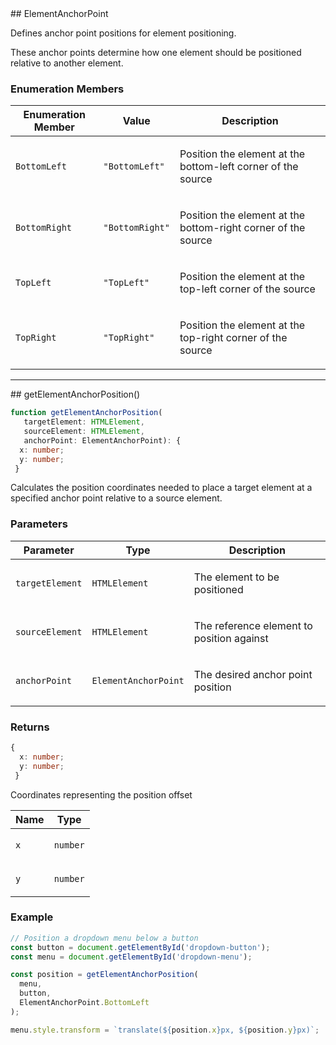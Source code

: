
[//]: # (Do not edit directly)
[//]: # (Generated by the Cocokits TypeDoc custom theme)



<Meta title='Utils/DOM'/>
<MdxPage breadcrumb='Utils' title='DOM' tocItems={tocItems} hideThemeSwitcher={true}>
<div>
</div><div id="selection_elementanchorpoint">
## ElementAnchorPoint

Defines anchor point positions for element positioning.

These anchor points determine how one element should be positioned
relative to another element.

### Enumeration Members

<div class="arg-type-table-wrapper">
<table class="arg-type-table arg-type-table--full-width">
<thead>
<tr>
<th>Enumeration Member</th>
<th>Value</th>
<th class="description-column">Description</th>
</tr>
</thead>
<tbody>
<tr>
<td>

`BottomLeft`

</td>
<td>

`"BottomLeft"`

</td>
<td>

Position the element at the bottom-left corner of the source

</td>
</tr>
<tr>
<td>

`BottomRight`

</td>
<td>

`"BottomRight"`

</td>
<td>

Position the element at the bottom-right corner of the source

</td>
</tr>
<tr>
<td>

`TopLeft`

</td>
<td>

`"TopLeft"`

</td>
<td>

Position the element at the top-left corner of the source

</td>
</tr>
<tr>
<td>

`TopRight`

</td>
<td>

`"TopRight"`

</td>
<td>

Position the element at the top-right corner of the source

</td>
</tr>
</tbody>
</table>
</div>

***

</div><div id="selection_getelementanchorposition">
## getElementAnchorPosition()

```ts
function getElementAnchorPosition(
   targetElement: HTMLElement, 
   sourceElement: HTMLElement, 
   anchorPoint: ElementAnchorPoint): {
  x: number;
  y: number;
 }
```

Calculates the position coordinates needed to place a target element
at a specified anchor point relative to a source element.

### Parameters

<div class="arg-type-table-wrapper">
<table class="arg-type-table arg-type-table--full-width">
<thead>
<tr>
<th>Parameter</th>
<th>Type</th>
<th class="description-column">Description</th>
</tr>
</thead>
<tbody>
<tr>
<td>

`targetElement`

</td>
<td>

`HTMLElement`

</td>
<td>

The element to be positioned

</td>
</tr>
<tr>
<td>

`sourceElement`

</td>
<td>

`HTMLElement`

</td>
<td>

The reference element to position against

</td>
</tr>
<tr>
<td>

`anchorPoint`

</td>
<td>

`ElementAnchorPoint`

</td>
<td>

The desired anchor point position

</td>
</tr>
</tbody>
</table>
</div>

### Returns

```ts
{
  x: number;
  y: number;
 }
```

Coordinates representing the position offset

<div class="arg-type-table-wrapper">
<table class="arg-type-table arg-type-table--full-width">
<thead>
<tr>
<th>Name</th>
<th>Type</th>
</tr>
</thead>
<tbody>
<tr>
<td>

`x`

</td>
<td>

`number`

</td>
</tr>
<tr>
<td>

`y`

</td>
<td>

`number`

</td>
</tr>
</tbody>
</table>
</div>

### Example

```ts
// Position a dropdown menu below a button
const button = document.getElementById('dropdown-button');
const menu = document.getElementById('dropdown-menu');

const position = getElementAnchorPosition(
  menu,
  button,
  ElementAnchorPoint.BottomLeft
);

menu.style.transform = `translate(${position.x}px, ${position.y}px)`;
```

</div>
</MdxPage>
